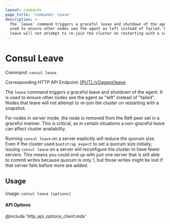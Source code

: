 ```yaml
---
layout: commands
page_title: 'Commands: Leave'
description: >-
  The `leave` command triggers a graceful leave and shutdown of the agent. It is
  used to ensure other nodes see the agent as left instead of failed. Nodes that
  leave will not attempt to re-join the cluster on restarting with a snapshot.
---
```


# Consul Leave

Command: `consul leave`

Corresponding HTTP API Endpoint: [\[PUT\] /v1/agent/leave](https://www.consul.io/api-docs/agent#graceful-leave-and-shutdown)

The `leave` command triggers a graceful leave and shutdown of the agent.
It is used to ensure other nodes see the agent as "left" instead of
"failed". Nodes that leave will not attempt to re-join the cluster
on restarting with a snapshot.

For nodes in server mode, the node is removed from the Raft peer set
in a graceful manner. This is critical, as in certain situations a
non-graceful leave can affect cluster availability.

Running `consul leave` on a server explicitly will reduce the quorum size. Even if the cluster used `bootstrap_expect` to set a quorum size initially, issuing `consul leave` on a server will reconfigure the cluster to have fewer servers.
This means you could end up with just one server that is still able to commit writes because quorum is only 1, but those writes might be lost if that server fails before more are added.

## Usage

Usage: `consul leave [options]`

#### API Options

@include 'http_api_options_client.mdx'

